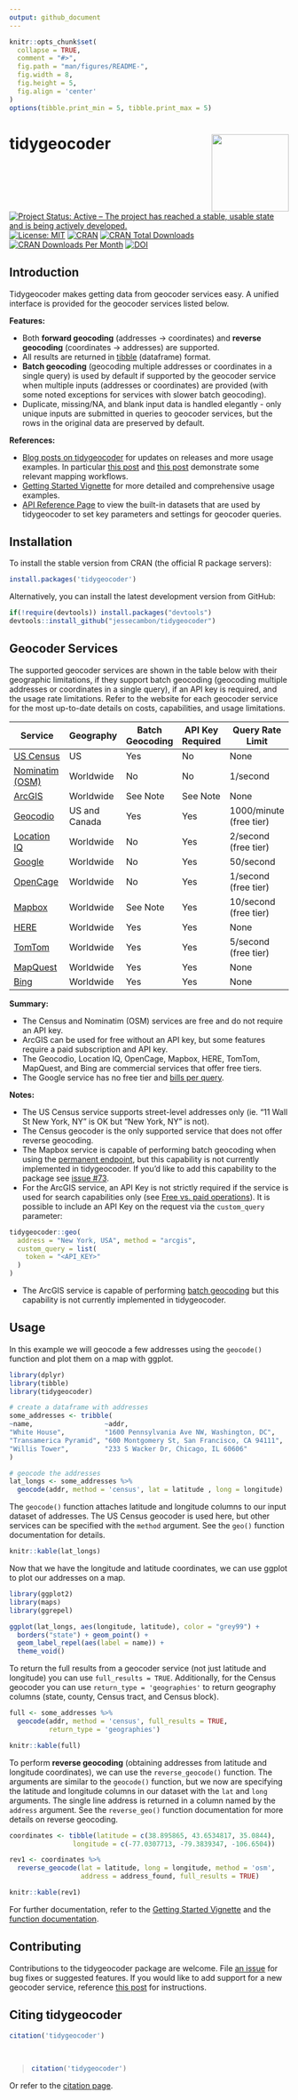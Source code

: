 ```yaml
---
output: github_document
---
```


<!-- README.md is generated from README.Rmd. Please edit that file directly and reknit -->

```r
knitr::opts_chunk$set(
  collapse = TRUE,
  comment = "#>",
  fig.path = "man/figures/README-",
  fig.width = 8,
  fig.height = 5,
  fig.align = 'center'
)
options(tibble.print_min = 5, tibble.print_max = 5)
```

# tidygeocoder <a href='https://jessecambon.github.io/tidygeocoder/'><img src="man/figures/tidygeocoder_hex.png" align="right" height="139"/></a>

<!-- badges: start -->

[![Project Status: Active – The project has reached a stable, usable state and is being actively developed.](https://www.repostatus.org/badges/latest/active.svg)](https://www.repostatus.org/#active) [![License: MIT](https://img.shields.io/badge/License-MIT-yellow.svg)](https://github.com/jessecambon/tidygeocoder/blob/master/LICENSE.md) [![CRAN](https://www.r-pkg.org/badges/version/tidygeocoder)](https://cran.r-project.org/package=tidygeocoder) [![CRAN Total Downloads](http://cranlogs.r-pkg.org/badges/grand-total/tidygeocoder)](https://CRAN.R-project.org/package=tidygeocoder) [![CRAN Downloads Per Month](http://cranlogs.r-pkg.org/badges/tidygeocoder)](https://cran.r-project.org/package=tidygeocoder) [![DOI](https://zenodo.org/badge/DOI/10.5281/zenodo.4448251.svg)](https://doi.org/10.5281/zenodo.4448251) <!--[![Github Stars](https://img.shields.io/github/stars/jessecambon/tidygeocoder?style=social&label=Github)](https://github.com/jessecambon/tidygeocoder) -->

<!-- badges: end -->

## Introduction

Tidygeocoder makes getting data from geocoder services easy. A unified interface is provided for the geocoder services listed below. 

**Features:**

- Both **forward geocoding** (addresses -> coordinates) and **reverse geocoding** (coordinates -> addresses) are supported. 
- All results are returned in [tibble](https://tibble.tidyverse.org/) (dataframe) format.
- **Batch geocoding** (geocoding multiple addresses or coordinates in a single query) is used by default if supported by the geocoder service when multiple inputs (addresses or coordinates) are provided (with some noted exceptions for services with slower batch geocoding).
- Duplicate, missing/NA, and blank input data is handled elegantly - only unique inputs are submitted in queries to geocoder services, but the rows in the original data are preserved by default.

**References:**

-   [Blog posts on tidygeocoder](https://jessecambon.github.io/tag/tidygeocoder) for updates on releases and more usage examples. In particular [this post](https://jessecambon.github.io/2020/07/15/tidygeocoder-1-0-0.html) and [this post](https://jessecambon.github.io/2019/11/11/tidygeocoder-demo.html) demonstrate some relevant mapping workflows.
-   [Getting Started Vignette](https://jessecambon.github.io/tidygeocoder/articles/tidygeocoder.html) for more detailed and comprehensive usage examples.
-   [API Reference Page](https://jessecambon.github.io/tidygeocoder/articles/api_reference.html) to view the built-in datasets that are used by tidygeocoder to set key parameters and settings for geocoder queries.

## Installation

To install the stable version from CRAN (the official R package servers):

```r
install.packages('tidygeocoder')
```

Alternatively, you can install the latest development version from GitHub:

```r
if(!require(devtools)) install.packages("devtools")
devtools::install_github("jessecambon/tidygeocoder")
```

## Geocoder Services

The supported geocoder services are shown in the table below with their geographic limitations, if they support batch geocoding (geocoding multiple addresses or coordinates in a single query), if an API key is required, and the usage rate limitations. Refer to the website for each geocoder service for the most up-to-date details on costs, capabilities, and usage limitations.

| Service                                                                                                 | Geography     | Batch Geocoding | API Key Required | Query Rate Limit        |
|---------------------------------------------------------------------------------------------------------|---------------|-----------------|------------------|-------------------------|
| [US Census](https://geocoding.geo.census.gov/)                                                          | US            | Yes             | No               | None                    |
| [Nominatim (OSM)](https://nominatim.org)                                                                | Worldwide     | No              | No               | 1/second                |
| [ArcGIS](https://developers.arcgis.com/rest/geocode/api-reference/overview-world-geocoding-service.htm) | Worldwide     | See Note        | See Note         | None                    |
| [Geocodio](https://www.geocod.io/)                                                                      | US and Canada | Yes             | Yes              | 1000/minute (free tier) |
| [Location IQ](https://locationiq.com/)                                                                  | Worldwide     | No              | Yes              | 2/second (free tier)    |
| [Google](https://developers.google.com/maps/documentation/geocoding/overview)                           | Worldwide     | No              | Yes              | 50/second               |
| [OpenCage](https://opencagedata.com)                                                                    | Worldwide     | No              | Yes              | 1/second (free tier)    |
| [Mapbox](https://docs.mapbox.com/api/search/)                                                           | Worldwide     | See Note        | Yes              | 10/second (free tier)   |
| [HERE](https://developer.here.com/products/geocoding-and-search)                                        | Worldwide     | Yes             | Yes              | None                    |
| [TomTom](https://developer.tomtom.com/search-api/search-api-documentation/geocoding)                    | Worldwide     | Yes             | Yes              | 5/second (free tier)    |
| [MapQuest](https://developer.mapquest.com/documentation/geocoding-api/)                                 | Worldwide     | Yes             | Yes              | None                    |
| [Bing](https://docs.microsoft.com/en-us/bingmaps/rest-services/locations/)                              | Worldwide     | Yes             | Yes              | None                    |

**Summary:**

-   The Census and Nominatim (OSM) services are free and do not require an API key.
-   ArcGIS can be used for free without an API key, but some features require a paid subscription and API key.
-   The Geocodio, Location IQ, OpenCage, Mapbox, HERE, TomTom, MapQuest, and Bing are commercial services that offer free tiers.
-   The Google service has no free tier and [bills per query](https://developers.google.com/maps/documentation/geocoding/usage-and-billing).

**Notes:**

-   The US Census service supports street-level addresses only (ie. "11 Wall St New York, NY" is OK but "New York, NY" is not).
-   The Census geocoder is the only supported service that does not offer reverse geocoding.
-   The Mapbox service is capable of performing batch geocoding when using the [permanent endpoint](https://docs.mapbox.com/api/search/geocoding/#batch-geocoding), but this capability is not currently implemented in tidygeocoder. If you'd like to add this capability to the package see [issue \#73](https://github.com/jessecambon/tidygeocoder/issues/73).
-   For the ArcGIS service, an API Key is not strictly required if the service is used for search capabilities only (see [Free vs. paid operations](https://developers.arcgis.com/rest/geocode/api-reference/geocoding-free-vs-paid.htm)). It is possible to include an API Key on the request via the `custom_query` parameter:

``` r
tidygeocoder::geo(
  address = "New York, USA", method = "arcgis",
  custom_query = list(
    token = "<API_KEY>"
  )
)
```

-   The ArcGIS service is capable of performing [batch geocoding](https://developers.arcgis.com/rest/geocode/api-reference/geocoding-geocode-addresses.htm) but this capability is not currently implemented in tidygeocoder.

## Usage

In this example we will geocode a few addresses using the `geocode()` function and plot them on a map with ggplot.

```r
library(dplyr)
library(tibble)
library(tidygeocoder)

# create a dataframe with addresses
some_addresses <- tribble(
~name,                  ~addr,
"White House",          "1600 Pennsylvania Ave NW, Washington, DC",
"Transamerica Pyramid", "600 Montgomery St, San Francisco, CA 94111",     
"Willis Tower",         "233 S Wacker Dr, Chicago, IL 60606"                                  
)

# geocode the addresses
lat_longs <- some_addresses %>%
  geocode(addr, method = 'census', lat = latitude , long = longitude)
```

The `geocode()` function attaches latitude and longitude columns to our input dataset of addresses. The US Census geocoder is used here, but other services can be specified with the `method` argument. See the `geo()` function documentation for details.

```r
knitr::kable(lat_longs)
```

Now that we have the longitude and latitude coordinates, we can use ggplot to plot our addresses on a map.

```r
library(ggplot2)
library(maps)
library(ggrepel)

ggplot(lat_longs, aes(longitude, latitude), color = "grey99") +
  borders("state") + geom_point() + 
  geom_label_repel(aes(label = name)) + 
  theme_void()
```

To return the full results from a geocoder service (not just latitude and longitude) you can use `full_results = TRUE`. Additionally, for the Census geocoder you can use `return_type = 'geographies'` to return geography columns (state, county, Census tract, and Census block).

```r
full <- some_addresses %>%
  geocode(addr, method = 'census', full_results = TRUE, 
          return_type = 'geographies')
```

```r
knitr::kable(full)
```

To perform **reverse geocoding** (obtaining addresses from latitude and longitude coordinates), we can use the `reverse_geocode()` function. The arguments are similar to the `geocode()` function, but we now are specifying the latitude and longitude columns in our dataset with the `lat` and `long` arguments. The single line address is returned in a column named by the `address` argument. See the `reverse_geo()` function documentation for more details on reverse geocoding.

```r
coordinates <- tibble(latitude = c(38.895865, 43.6534817, 35.0844),
                longitude = c(-77.0307713, -79.3839347, -106.6504))

rev1 <- coordinates %>%
  reverse_geocode(lat = latitude, long = longitude, method = 'osm',
                  address = address_found, full_results = TRUE)
```

```r
knitr::kable(rev1)
```

For further documentation, refer to the [Getting Started Vignette](https://jessecambon.github.io/tidygeocoder/articles/tidygeocoder.html) and the [function documentation](https://jessecambon.github.io/tidygeocoder/reference/index.html).

## Contributing

Contributions to the tidygeocoder package are welcome. File [an issue](https://github.com/jessecambon/tidygeocoder/issues) for bug fixes or suggested features. If you would like to add support for a new geocoder service, reference [this post](https://github.com/jessecambon/tidygeocoder/issues/62#issue-777707424) for instructions.

## Citing tidygeocoder

``` r
citation('tidygeocoder')
```

</br>

<blockquote> 
```r
citation('tidygeocoder')
```
</blockquote>

Or refer to the [citation page](https://jessecambon.github.io/tidygeocoder/authors.html).
